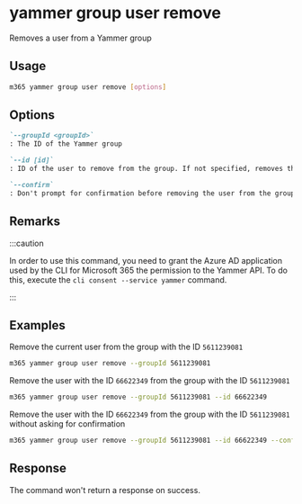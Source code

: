 
# yammer group user remove

Removes a user from a Yammer group

## Usage

```sh
m365 yammer group user remove [options]
```

## Options

```md definition-list
`--groupId <groupId>`
: The ID of the Yammer group

`--id [id]`
: ID of the user to remove from the group. If not specified, removes the current user

`--confirm`
: Don't prompt for confirmation before removing the user from the group
```

<Global />

## Remarks

:::caution

In order to use this command, you need to grant the Azure AD application used by the CLI for Microsoft 365 the permission to the Yammer API. To do this, execute the `cli consent --service yammer` command.

:::

## Examples

Remove the current user from the group with the ID `5611239081`

```sh
m365 yammer group user remove --groupId 5611239081
```

Remove the user with the ID `66622349` from the group with the ID `5611239081`

```sh
m365 yammer group user remove --groupId 5611239081 --id 66622349
```

Remove the user with the ID `66622349` from the group with the ID `5611239081` without asking for confirmation

```sh
m365 yammer group user remove --groupId 5611239081 --id 66622349 --confirm
```

## Response

The command won't return a response on success.
